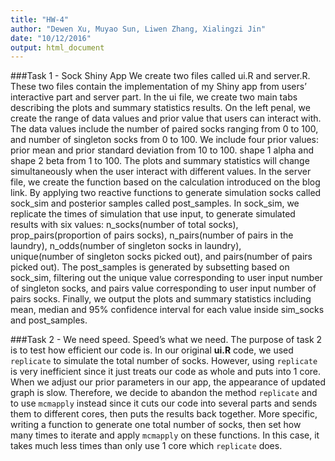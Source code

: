 ```yaml
---
title: "HW-4"
author: "Dewen Xu, Muyao Sun, Liwen Zhang, Xialingzi Jin"
date: "10/12/2016"
output: html_document
---
```



###Task 1 - Sock Shiny App
We create two files called ui.R and server.R. These two files contain the implementation of my Shiny app from users' interactive part and server part. 
In the ui file, we create two main tabs describing the plots and summary statistics results. On the left penal, we create the range of data values and prior value that users can interact with. The data values include the number of paired socks ranging from 0 to 100, and number of singleton socks from 0 to 100. We include four prior values: prior mean and prior standard deviation from 10 to 100. shape 1 alpha and shape 2 beta from 1 to 100. The plots and summary statistics will change simultaneously when the user interact with different values. 
In the server file, we create the function based on the calculation introduced on the blog link. By applying two reactive functions to generate simulation socks called sock_sim and posterior samples called post_samples. In sock_sim, we replicate the times of simulation that use input, to generate simulated results with six values: n_socks(number of total socks), prop_pairs(proportion of pairs socks), n_pairs(number of pairs in the laundry), n_odds(number of singleton socks in laundry),  
unique(number of singleton socks picked out), and pairs(number of pairs picked out). The post_samples is generated by subsetting based on sock_sim, filtering out the unique value corresponding to user input number of singleton socks, and pairs value corresponding to user input number of pairs socks. 
Finally, we output the plots and summary statistics including mean, median and 95% confidence interval for each value inside sim_socks and post_samples. 

###Task 2 - We need speed. Speed’s what we need.
The purpose of task 2 is to test how efficient our code is. In our original **ui.R** code, we used `replicate` to simulate the total number of socks. However, using `replicate` is very inefficient since it just treats our code as whole and puts into 1 core. When we adjust our prior parameters in our app, the appearance of updated graph is slow. Therefore, we decide to abandon the method `replicate` and to use `mcmapply` instead since it cuts our code into several parts and sends them to different cores, then puts the results back together. More specific, writing a function to generate one total number of socks, then set how many times to iterate and apply `mcmapply` on these functions. In this case, it takes much less times than only use 1 core which `replicate` does.  







